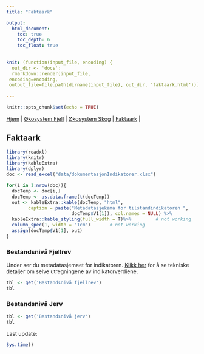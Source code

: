```yaml
---
title: "Faktaark"

output:
  html_document:
    toc: true
    toc_depth: 6
    toc_float: true
    
    
knit: (function(input_file, encoding) {
  out_dir <- 'docs';
  rmarkdown::render(input_file,
 encoding=encoding,
 output_file=file.path(dirname(input_file), out_dir, 'faktaark.html'))})
 
---
```


```r
knitr::opts_chunk$set(echo = TRUE)
```


[Hjem](https://ninanor.github.io/IBECA) | 
[Økosystem Fjell](https://ninanor.github.io/IBECA/fjell) |
[Økosystem Skog](https://ninanor.github.io/IBECA/skog) |
[Faktaark](https://ninanor.github.io/IBECA/faktaark) |



## Faktaark
```r
library(readxl)
library(knitr)
library(kableExtra)
library(dplyr)
doc <- read_excel("data/dokumentasjonIndikatorer.xlsx")
```

```r
for(i in 1:nrow(doc)){
  docTemp <- doc[i,]
  docTemp <- as.data.frame(t(docTemp))
  out <- kableExtra::kable(docTemp, "html",
        caption = paste("Metadatasjekama for tilstandindikatoren ", 
                        docTemp$V1[1]), col.names = NULL) %>%
  kableExtra::kable_styling(full_width = T)%>%         # not working
  column_spec(1, width = "1cm")       # not working
  assign(docTemp$V1[1], out)
}

```

### Bestandsnivå Fjellrev

Under ser du metadatasjemaet for indikatoren. [Klikk her]() for å se tekniske detaljer om selve utregningene av indikatorverdiene.

```r
tbl <- get('Bestandsnivå fjellrev')
tbl

```


### Bestandsnivå Jerv

```r
tbl <- get('Bestandsnivå jerv')
tbl

```




Last update:
```r
Sys.time()
```

